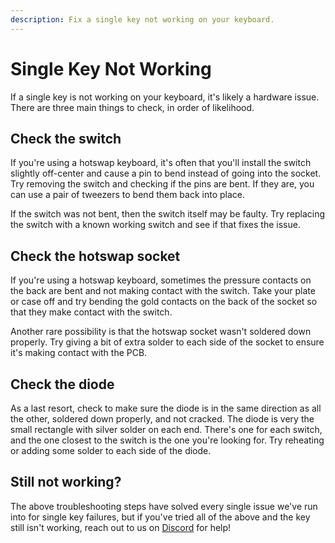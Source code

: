 ```yaml
---
description: Fix a single key not working on your keyboard.
---
```


# Single Key Not Working

If a single key is not working on your keyboard, it's likely a hardware issue. There are three main things to check, in order of likelihood.

## Check the switch

If you're using a hotswap keyboard, it's often that you'll install the switch slightly off-center and cause a pin to bend instead of going into the socket. Try removing the switch and checking if the pins are bent. If they are, you can use a pair of tweezers to bend them back into place.

If the switch was not bent, then the switch itself may be faulty. Try replacing the switch with a known working switch and see if that fixes the issue.

## Check the hotswap socket

If you're using a hotswap keyboard, sometimes the pressure contacts on the back are bent and not making contact with the switch. Take your plate or case off and try bending the gold contacts on the back of the socket so that they make contact with the switch.

Another rare possibility is that the hotswap socket wasn't soldered down properly. Try giving a bit of extra solder to each side of the socket to ensure it's making contact with the PCB.

## Check the diode

As a last resort, check to make sure the diode is in the same direction as all the other, soldered down properly, and not cracked. The diode is very the small rectangle with silver solder on each end. There's one for each switch, and the one closest to the switch is the one you're looking for. Try reheating or adding some solder to each side of the diode.

## Still not working?

The above troubleshooting steps have solved every single issue we've run into for single key failures, but if you've tried all of the above and the key still isn't working, reach out to us on [Discord](https://keebd.com/discord) for help!
